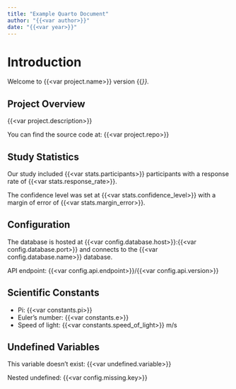```yaml
---
title: "Example Quarto Document"
author: "{{<var author>}}"
date: "{{<var year>}}"
---
```


# Introduction

Welcome to {{<var project.name>}} version {{<var version>}}.

## Project Overview

{{<var project.description>}}

You can find the source code at: {{<var project.repo>}}

## Study Statistics

Our study included {{<var stats.participants>}} participants with a response rate of {{<var stats.response_rate>}}.

The confidence level was set at {{<var stats.confidence_level>}} with a margin of error of {{<var stats.margin_error>}}.

## Configuration

The database is hosted at {{<var config.database.host>}}:{{<var config.database.port>}} and connects to the {{<var config.database.name>}} database.

API endpoint: {{<var config.api.endpoint>}}/{{<var config.api.version>}}

## Scientific Constants

- Pi: {{<var constants.pi>}}
- Euler's number: {{<var constants.e>}}
- Speed of light: {{<var constants.speed_of_light>}} m/s

## Undefined Variables

This variable doesn't exist: {{<var undefined.variable>}}

Nested undefined: {{<var config.missing.key>}}